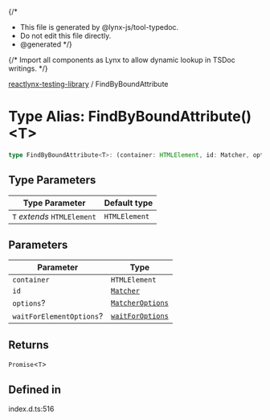 {/*
* This file is generated by @lynx-js/tool-typedoc.
* Do not edit this file directly.
* @generated
*/}

{/* Import all components as Lynx to allow dynamic lookup in TSDoc writings. */}


[reactlynx-testing-library](/api/reactlynx-testing-library/index.mdx) / FindByBoundAttribute

# Type Alias: FindByBoundAttribute()\<T\>

```ts
type FindByBoundAttribute<T>: (container: HTMLElement, id: Matcher, options?: MatcherOptions, waitForElementOptions?: waitForOptions) => Promise<T>;
```

## Type Parameters

| Type Parameter | Default type |
| ------ | ------ |
| `T` *extends* `HTMLElement` | `HTMLElement` |

## Parameters

| Parameter | Type |
| ------ | ------ |
| `container` | `HTMLElement` |
| `id` | [`Matcher`](/api/reactlynx-testing-library/TypeAlias.Matcher.mdx) |
| `options`? | [`MatcherOptions`](/api/reactlynx-testing-library/Interface.MatcherOptions.mdx) |
| `waitForElementOptions`? | [`waitForOptions`](/api/reactlynx-testing-library/Interface.waitForOptions.mdx) |

## Returns

`Promise`\<`T`\>

## Defined in

index.d.ts:516
